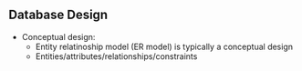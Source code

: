 ## Database Design 

- Conceptual design:
  - Entity relatinoship model (ER model) is typically a conceptual design
  - Entities/attributes/relationships/constraints

